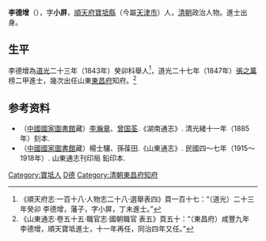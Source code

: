 {{明清人物信息框
| 姓名 = 李德增
| 原名 =
| 圖片名稱= 
| 圖片大小 = 
| 圖片說明 = 
| 最高職務 = [[東昌府|東昌府]][[知府|知府]]
| 國家 = [[大清|大清]]
| 爵位 =
| 籍貫 = [[直隶|直隶]][[宝坻|宝坻]]
| 族裔 = 漢族
| 旗籍 = 
| 字號 = 小屏
| 諡號 = 
| 出生日期 = 
| 出生地點 = [[直隶省|直隶省]][[顺天府|顺天府]][[宝坻县|宝坻县]]
| 逝世日期 = 
| 逝世地點 = 
| 墓葬 =
| 配偶 =
| 親屬 = 
| 出身 = 
* [[道光|道光]]二十七年丁未科进士出身
| 經歷 = 
| 著作 =
}}
'''李德增'''（{{bd|？||？}}），字'''小屏'''，[[順天府|順天府]][[寶坻縣|寶坻縣]]（今屬[[天津市|天津市]]）人，[[清朝|清朝]]政治人物。進士出身。

==生平==
李德增為[[道光|道光]]二十三年（1843年）癸卯科舉人<ref>《順天府志·一百十八·人物志二十八·選舉表四》頁一百十七：“（道光）二十三年癸卯 李德增，藩子，字小屏，丁未進士。”</ref>，道光二十七年（1847年）[[張之萬|張之萬]]榜二甲進士，幾次出任山東[[東昌府|東昌府]]知府。<ref>《山東通志·卷五十五·職官志·國朝職官 表五》頁五十：“（東昌府）咸豐九年 李德增，順天寶坻進士，十一年再任，同治四年又任。”</ref>

== 参考资料 ==
{{reflist}}

*（[[中國國家圖書館|中國國家圖書館]]藏）[[李瀚章|李瀚章]]、[[曾国荃|曾国荃]].《湖南通志》. 清光緒十一年（1885年）刻本.
*（[[中國國家圖書館|中國國家圖書館]]藏）楊士驤、孫葆田.《山東通志》. 民國四～七年（1915～1918年）. 山東通志刊印局 鉛印本.

{{道光二十七年丁未科殿試金榜}}

{{Authority control}}

{{DEFAULTSORT:Li李}}
[[Category:寶坻人|Category:寶坻人]]
[[Category:李姓|D德]]
[[Category:清朝東昌府知府|Category:清朝東昌府知府]]


{{清朝人物小作品}}